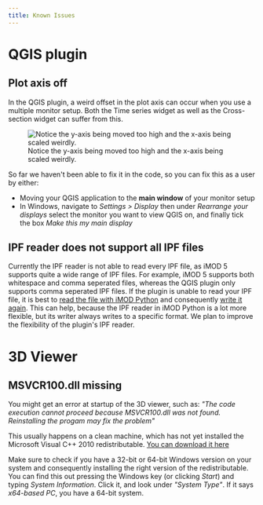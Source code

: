 ```yaml
---
title: Known Issues
---
```


# QGIS plugin

## Plot axis off

In the QGIS plugin, a weird offset in the plot axis can occur when you
use a multiple monitor setup. Both the Time series widget as well as the
Cross-section widget can suffer from this.

![Notice the y-axis being moved too high and the x-axis being scaled
weirdly.](figures/qgis_issues/plot_axis_offset.png)

So far we haven\'t been able to fix it in the code, so you can fix this
as a user by either:

-   Moving your QGIS application to the **main window** of your monitor
    setup
-   In Windows, navigate to *Settings \> Display* then under *Rearrange
    your displays* select the monitor you want to view QGIS on, and
    finally tick the box *Make this my main display*

## IPF reader does not support all IPF files

Currently the IPF reader is not able to read every IPF file, as iMOD 5 supports
quite a wide range of IPF files. For example, iMOD 5 supports both whitespace
and comma seperated files, whereas the QGIS plugin only supports comma
seperated IPF files. If the plugin is unable to read your IPF file, it is best
to [read the file with iMOD
Python](https://deltares.gitlab.io/imod/imod-python/api/generated/io/imod.ipf.read.html)
and consequently [write it
again](https://deltares.gitlab.io/imod/imod-python/api/generated/io/imod.ipf.write.html).
This can help, because the IPF reader in iMOD Python is a lot more flexible,
but its writer always writes to a specific format. We plan to improve the
flexibility of the plugin\'s IPF reader.

# 3D Viewer

## MSVCR100.dll missing

You might get an error at startup of the 3D viewer, such as: *\"The code
execution cannot proceed because MSVCR100.dll was not found.
Reinstalling the progam may fix the problem\"*

This usually happens on a clean machine, which has not yet installed the
Microsoft Visual C++ 2010 redistributable. [You can download it
here](https://www.microsoft.com/en-us/download/details.aspx?id=26999)

Make sure to check if you have a 32-bit or 64-bit Windows version on
your system and consequently installing the right version of the
redistributable. You can find this out pressing the Windows key (or
clicking *Start*) and typing *System Information*. Click it, and look
under *\"System Type\"*. If it says *x64-based PC*, you have a 64-bit
system.
